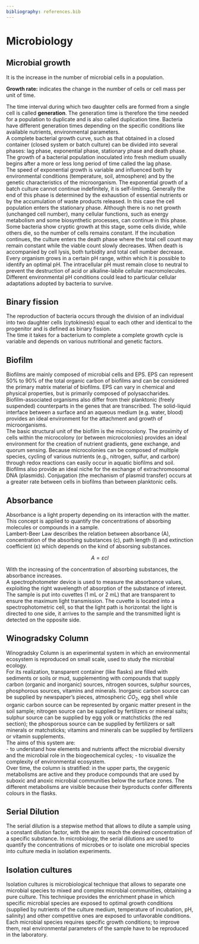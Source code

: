 ```yaml
---
bibliography: references.bib
---
```


# Microbiology 

## Microbial growth
It is the increase in the number of microbial cells in a population.\

**Growth rate:** indicates the change in the number of cells or cell mass per unit of time.\

The time interval during which two daughter cells are formed from a single cell is called **generation**. The generation time is therefore the time needed for a population to duplicate and is also called duplication time. Bacteria have different generation times depending on the specific conditions like available nutrients, environmental parameters.\
A complete bacterial growth curve, such as that obtained in a closed container (closed system or batch culture) can be divided into several phases: lag phase, exponential phase, stationary phase and death phase.\
The growth of a bacterial population inoculated into fresh medium usually begins after a more or less long period of time called the lag phase.\
The speed of exponential growth is variable and influenced both by environmental conditions (temperature, soil, atmosphere) and by the genetic characteristics of the microorganism. The exponential growth of a batch culture cannot continue indefinitely, it is self-limiting. Generally the end of this phase is determined by the exhaustion of essential nutrients or by the accumulation of waste products released. In this case the cell population enters the stationary phase. Although there is no net growth (unchanged cell number), many cellular functions, such as energy metabolism and some biosynthetic processes, can continue in this phase. Some bacteria show cryptic growth at this stage, some cells divide, while others die, so the number of cells remains constant. If the incubation continues, the culture enters the death phase where the total cell count may remain constant while the viable count slowly decreases. When death is accompanied by cell lysis, both turbidity and total cell number decrease.\
Every organism grows in a certain pH range, within which it is possible to identify an optimal pH. The intracellular pH must remain close to neutral to prevent the destruction of acid or alkaline-labile cellular macromolecules. Different environmental pH conditions could lead to particular cellular adaptations adopted by bacteria to survive.\

## Binary fission 
The reproduction of bacteria occurs through the division of an individual into two daughter cells (cytokinesis) equal to each other and identical to the progenitor and is defined as binary fission.\
The time it takes for a bacterium to complete a complete growth cycle is variable and depends on various nutritional and genetic factors.\

## Biofilm 
Biofilms are mainly composed of microbial cells and EPS. EPS can represent 50% to 90% of the total organic carbon of biofilms and can be considered the primary matrix material of biofilms. EPS can vary in chemical and physical properties, but is primarily composed of polysaccharides.\
Biofilm-associated organisms also differ from their planktonic (freely suspended) counterparts in the genes that are transcribed.
The solid-liquid interface between a surface and an aqueous medium (e.g. water, blood) provides an ideal environment for the attachment and growth of microorganisms.\
The basic structural unit of the biofilm is the microcolony. The proximity of cells within the microcolony (or between microcolonies) provides an ideal environment for the creation of nutrient gradients, gene exchange, and quorum sensing. Because microcolonies can be composed of multiple species, cycling of various nutrients (e.g., nitrogen, sulfur, and carbon) through redox reactions can easily occur in aquatic biofilms and soil.\
Biofilms also provide an ideal niche for the exchange of extrachromosomal DNA (plasmids). Conjugation (the mechanism of plasmid transfer) occurs at a greater rate between cells in biofilms than between planktonic cells.\

## Absorbance
Absorbance is a light property depending on its interaction with the matter. This concept is applied to quantify the concentrations of absorbing molecules or compounds in a sample.\
Lambert-Beer Law describes the relation between absorbance (A), concentration of the absorbing substances (c), path length (l) and extinction coefficient (ε) which depends on the kind of absorsing substances.\
<p align="center"> $A = ε  c  l$ </p>
With the increasing of the concentration of absorbing substances, the absorbance increases.\
A spectrophotometer device is used to measure the absorbance values, exploiting the right wavelength of absorption of the substance of interest. The sample is put into cuvettes (1 mL or 2 mL) that are transparent to ensure the maximum light transmission. The cuvette is located into a spectrophotometric cell, so that the light path is horizontal: the light is directed to one side, it arrives to the sample and the transmitted light is detected on the opposite side.\

## Winogradsky Column
Winogradsky Column is an experimental system in which an environmental ecosystem is reproduced on small scale, used to study the microbial ecology.\
For its realization, transparent container (like flasks) are filled with sediments or soils or mud, supplementing with compounds that supply carbon (organic and inorganic) sources, nitrogen sources, sulphur sources, phosphorous sources, vitamins and minerals. Inorganic carbon source can be supplied by newspaper's pieces, atmospheric $CO_{2}$, egg shell while organic carbon source can be represented by organic matter present in the soil sample; nitrogen source can be supplied by fertilizers or mineral salts; sulphur source can be supplied by egg yolk or matchsticks (the red section); the phosporous source can be supplied by fertilizers or salt minerals or matchsticks; vitamins and minerals can be supplied by fertilizers or vitamin supplements.\
The aims of this system are:\
- to understand how elements and nutrients affect the microbial diversity and the microbial role in the biogeochemical cycles;
- to visualize the complexity of environmental ecosystem.\
Over time, the column is stratified: in the upper parts, the oxygenic metabolisms are active and they produce compounds that are used by suboxic and anoxic microbial communities below the surface zones. The different metabolisms are visible because their byproducts confer differents colours in the flasks. 

## Serial Dilution 
The serial dilution is a stepwise method that allows to dilute a sample using a constant dilution factor, with the aim to reach the desired concentration of a specific substance. 
In microbiology, the serial dilutions are used to quantify the concentrations of microbes or to isolate one microbial species into culture media in isolation experiments. 

## Isolation cultures
Isolation cultures is microbiological technique that allows to separate one microbial species to mixed and complex microbial communities, obtaining a pure culture.
This technique provides the enrichment phase in which specific microbial species are exposed to optimal growth conditions (supplied by nutrients of the culture medium, temperature of incubation, pH, salinity) and other competitive ones are exposed to unfavorable conditions. 
Each microbial species requires specific growth conditions; to improve them, real environmental parameters of the sample have to be reproduced in the laboratory. 